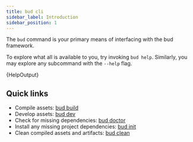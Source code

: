 ```yaml
---
title: bud cli
sidebar_label: Introduction
sidebar_position: 1
---
```



The `bud` command is your primary means of interfacing with the bud framework.

To explore what all is available to you, try invoking `bud help`. Similarly, you may explore any subcommand with the `--help` flag.

<CodeBlock title='$ bud help'>{HelpOutput}</CodeBlock>

## Quick links

- Compile assets: [bud build](/guide/bud-cli/bud-build)
- Develop assets: [bud dev](/guide/bud-cli/bud-dev)
- Check for missing dependencies: [bud doctor](/guide/bud-cli/bud-doctor)
- Install any missing project dependencies: [bud init](/guide/bud-cli/bud-init)
- Clean compiled assets and artifacts: [bud clean](/guide/bud-cli/bud-clean)
